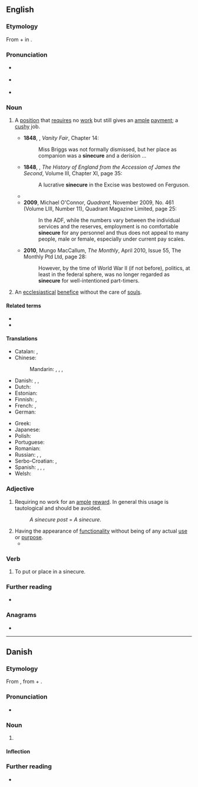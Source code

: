 {{also|sinécure}}
==English==
{{was wotd|2010|June|1}}

===Etymology===
From {{der|en|la|sine||without}} + {{m|la|cūrā||care}} in {{m|la|[[beneficium]] [[sine]] [[cūrā]]||benefice without care}}.

===Pronunciation===
* {{a|UK}} {{IPA|en|/ˈsaɪ.nɪ.kjʊə/|/ˈsɪ.nɪ.kjʊə/}}
* {{a|US}} {{IPA|en|/ˈsaɪ.nə.kjʊɹ/|/ˈsɪn.ə.kjʊɹ/}}
* {{audio|en|LL-Q1860 (eng)-Vealhurl-sinecure.wav |Audio (UK)}}

===Noun===
{{en-noun}}

# A [[position]] that [[require]]s no [[work]] but still gives an [[ample]] [[payment]]; a [[cushy]] job.
#: {{synonyms|en|cushy number|q1=Britain, informal}}
#* '''1848''', {{w|William Makepeace Thackeray}}, ''Vanity Fair'', Chapter 14:
#*: Miss Briggs was not formally dismissed, but her place as companion was a '''sinecure''' and a derision ...
#* '''1848''', {{w|Thomas Babington Macaulay}}, ''The History of England from the Accession of James the Second'', Volume III, Chapter XI, page 35:
#*: A lucrative '''sinecure''' in the Excise was bestowed on Ferguson.
#* {{quote-book|en|year=1913|author={{w|George Bernard Shaw}}|title=Pygmalion|url={{fullurl:s:en:Pygmalion}}|chapter=Appendix|chapterurl={{fullurl:s:en:Pygmalion/Appendix}}|passage=His prospects consisted of a hope that if he kept up appearances somebody would do something for him. The something appeared vaguely to his imagination as a private secretaryship or a '''sinecure''' of some sort.}}
#* '''2009''', Michael O'Connor, ''Quadrant'', November 2009, No. 461 (Volume LIII, Number 11), Quadrant Magazine Limited, page 25:
#*: In the ADF, while the numbers vary between the individual services and the reserves, employment is no comfortable '''sinecure''' for any personnel and thus does not appeal to many people, male or female, especially under current pay scales.
#* '''2010''', Mungo MacCallum, ''The Monthly'', April 2010, Issue 55, The Monthly Ptd Ltd, page 28:
#*: However, by the time of World War II (if not before), politics, at least in the federal sphere, was no longer regarded as '''sinecure''' for well-intentioned part-timers.
# {{lb|en|historical}} An [[ecclesiastical]] [[benefice]] without the care of [[soul]]s.

====Related terms====
* {{l|en|sinecurism}}
* {{l|en|sinecurist}}

====Translations====
{{trans-top|a position that requires no work but still gives a payment}}
* Catalan: {{t|ca|canongia}}, {{t+|ca|prebenda}}
* Chinese:
*: Mandarin: {{t+|cmn|乾俸|sc=Hani}}, {{t|cmn|干俸|tr=gānfèng|sc=Hani}}, {{t|cmn|閒職|sc=Hani}}, {{t|cmn|闲职|tr=xiánzhí|sc=Hani}}
* Danish: {{t+|da|ben|n}} {{q|slang, political appointment}}, {{t|da|loppetjans|c}}, {{t|da|sinecure|c}} {{qualifier|very rare}}
* Dutch: {{t+|nl|sinecure}}
* Estonian: {{t|et|sinekuur}}
* Finnish: {{t|fi|laiskanvirka}}, {{t+|fi|suojatyöpaikka}}
* French: {{t+|fr|sinécure}}, {{qualifier|vulgar}} {{t+|fr|planque}}
* German: {{t+|de|Sinekure|f}}
{{trans-mid}}
* Greek: {{t+|el|αργομισθία|f}}
* Japanese: {{t|ja|閑職|tr=かんしょく, kanshoku|sc=Jpan}}
* Polish: {{t+|pl|synekura|f}}
* Portuguese: {{t+|pt|sinecura|f}}
* Romanian: {{t+|ro|sinecură|f}}
* Russian: {{t+|ru|синеку́ра|f}}, {{t|ru|тёпленькое месте́чко|n}}, {{t+|ru|корму́шка|f}} {{qualifier|feeding trough}}
* Serbo-Croatian: {{t+|sh|sinekura|f}}, {{qualifier|pejorative}} {{t|sh|uhljebljenje|n}}
* Spanish: {{t+|es|canonjía}}, {{t+|es|sinecura}}, {{qualifier|vulgar}} {{t+|es|enchufe}}, {{t+|es|prebenda}}
* Welsh: {{t|cy|segurswydd|f}}
{{trans-bottom}}

===Adjective===

{{en-adj|-}}
# Requiring no work for an [[ample]] [[reward]]. In general this usage is tautological and should be avoided.
#: ''A sinecure post'' = ''A sinecure''.
# Having the appearance of [[functionality]] without being of any actual [[use]] or [[purpose]].
#* {{quote-book|en|year=1831|author={{w|Letitia Elizabeth Landon}}|title=Romance and Reality|volume=3|page=157|text=The old man hastily pulled down his spectacles from their '''sinecure''' office on his forehead, and looked at her with an expression of most angry amazement.}}

===Verb===
{{en-verb}}

# {{lb|en|transitive}} To put or place in a sinecure.

===Further reading===
* {{pedia}}

===Anagrams===
* {{anagrams|en|a=ceeinrsu|insecure}}

----

==Danish==

===Etymology===
From {{bor|da|fr|sinécure}}, from {{der|da|la|sine||without}} + {{m|la|cūra||care}}.

===Pronunciation===
* {{IPA|da|/sinəkyːrə/|[sinəˈkʰyːɐ]}}

===Noun===
{{da-noun|n|r}}

# {{lb|da|rare}} {{l|en|sinecure}} {{gloss|a position that requires no work but still gives a payment}}

====Inflection====
{{da-noun-infl|n|r}}

===Further reading===
* {{R:DDO}}